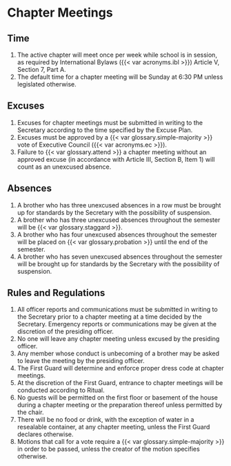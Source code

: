 # Chapter Meetings

## Time

1. The active chapter will meet once per week while school is in session, as required by International Bylaws ({{< var acronyms.ibl >}}) Article V, Section 7, Part A.
1. The default time for a chapter meeting will be Sunday at 6:30 PM unless legislated otherwise.

## Excuses

1. Excuses for chapter meetings must be submitted in writing to the Secretary according to the time specified by the Excuse Plan.
1. Excuses must be approved by a {{< var glossary.simple-majority >}} vote of Executive Council ({{< var acronyms.ec >}}).
1. Failure to {{< var glossary.attend >}} a chapter meeting without an approved excuse (in accordance with Article III, Section B, Item 1) will count as an unexcused absence.

## Absences

1. A brother who has three unexcused absences in a row must be brought up for standards by the Secretary with the possibility of suspension.
1. A brother who has three unexcused absences throughout the semester will be {{< var glossary.staggard >}}.
1. A brother who has four unexcused absences throughout the semester will be placed on {{< var glossary.probation >}} until the end of the semester.
1. A brother who has seven unexcused absences throughout the semester will be brought up for standards by the Secretary with the possibility of suspension.

## Rules and Regulations

1. All officer reports and communications must be submitted in writing to the Secretary prior to a chapter meeting at a time decided by the Secretary. Emergency reports or communications may be given at the discretion of the presiding officer.
1. No one will leave any chapter meeting unless excused by the presiding officer.
1. Any member whose conduct is unbecoming of a brother may be asked to leave the meeting by the presiding officer.
1. The First Guard will determine and enforce proper dress code at chapter meetings.
1. At the discretion of the First Guard, entrance to chapter meetings will be conducted according to Ritual.
1. No guests will be permitted on the first floor or basement of the house during a chapter meeting or the preparation thereof unless permitted by the chair.
1. There will be no food or drink, with the exception of water in a resealable container, at any chapter meeting, unless the First Guard declares otherwise.
1. Motions that call for a vote require a {{< var glossary.simple-majority >}} in order to be passed, unless the creator of the motion specifies otherwise.
